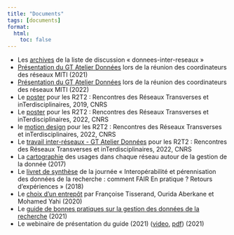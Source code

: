 ```yaml
---
title: "Documents"
tags: [documents]
format:
  html:
    toc: false
---
```


- Les [archives](https://listes.services.cnrs.fr/wws/arc/donnees-inter-reseaux/) de la liste de discussion « donnees-inter-reseaux »
- [Présentation du GT Atelier Données](/download/Atelier_Donnees_17052021.pdf) lors de la réunion des coordinateurs des réseaux MITI (2021)
- [Présentation du GT Atelier Données](/download/Atelier_Donnees_20220420.pdf) lors de la réunion des coordinateurs des réseaux MITI (2022)
- Le [poster](/download/R2T2-septembre-2019.pdf) pour les R2T2 : Rencontres des Réseaux Transverses et inTerdisciplinaires, 2019, CNRS
- Le [poster](/download/R2T2-septembre-2022.pdf) pour les R2T2 : Rencontres des Réseaux Transverses et inTerdisciplinaires, 2022, CNRS
- le [motion design](https://www.canal-u.tv/chaines/ad/presentation-du-gt-atelier-donnees-cnrs) pour les R2T2 : Rencontres des Réseaux Transverses et inTerdisciplinaires, 2022, CNRS
- Le [travail inter-réseaux - GT Atelier Données](/download/2022_09_29_GT_Atelier_Donnees_VF.pdf) pour les R2T2 : Rencontres des Réseaux Transverses et inTerdisciplinaires, 2022, CNRS
- La [cartographie](/download/GTInterreseaux-CartoSyntheseV6-optimise.pdf) des usages dans chaque réseau autour de la gestion de la donnée (2017)
- Le [livret de synthèse](/download/Livret_FAIR_2018.pdf) de la journée « Interopérabilité et pérennisation des données de la recherche : comment FAIR En pratique ? Retours d'expériences » (2018)
- Le [choix d'un entrepôt](/download/Choix_entrepot_hackathon_20200114.pdf) par Françoise Tisserand, Ourida Aberkane et Mohamed Yahi (2020)
- Le [guide de bonnes pratiques sur la gestion des données de la recherche](https://mi-gt-donnees.pages.math.unistra.fr/guide/guide_bonnes_pratiques_gestion_donnees_recherche_v1.pdf) (2021)
- Le webinaire de présentation du guide (2021) ([video](https://www.canal-u.tv/video/atelier_donnees/presentation_du_guide_de_bonnes_pratiques_des_donnees_de_la_recherche.59537), [pdf](/download/Guide_Bonnes_Pratiques_Janvier_2021.pdf)) (2021)

